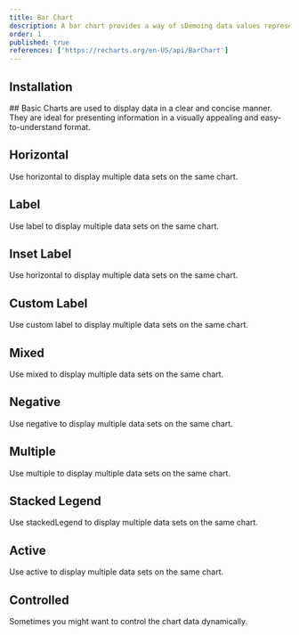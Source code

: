 ```yaml
---
title: Bar Chart
description: A bar chart provides a way of sDemoing data values represented as component bars. It is sometimes used to sDemo trend data, and the component of multiple data sets side by side.
order: 1
published: true
references: ['https://recharts.org/en-US/api/BarChart']
---
```


## Installation
<Install component='chart' />
## Basic
Charts are used to display data in a clear and concise manner. They are ideal for presenting information in a visually appealing and easy-to-understand format.
<Demo center className='w-full' component='charts/bar/bar-chart-basic-demo' />

## Horizontal
Use horizontal to display multiple data sets on the same chart.
<Demo center className='w-full' component='charts/bar/bar-chart-horizontal-demo' />


## Label
Use label to display multiple data sets on the same chart.
<Demo center className='w-full' component='charts/bar/bar-chart-label-demo' />

## Inset Label
Use horizontal to display multiple data sets on the same chart.
<Demo center className='w-full' component='charts/bar/bar-chart-horizontal-label-inset-demo' />

## Custom Label
Use custom label to display multiple data sets on the same chart.
<Demo center className='w-full' component='charts/bar/bar-chart-custom-label-demo' />

## Mixed
Use mixed to display multiple data sets on the same chart.
<Demo center className='w-full' component='charts/bar/bar-chart-mixed-demo' />

## Negative
Use negative to display multiple data sets on the same chart.
<Demo center className='w-full' component='charts/bar/bar-chart-negative-demo' />

## Multiple
Use multiple to display multiple data sets on the same chart.
<Demo center className='w-full' component='charts/bar/bar-chart-multiple-demo' />

## Stacked Legend
Use stackedLegend to display multiple data sets on the same chart.
<Demo center className='w-full' component='charts/bar/bar-chart-stacked-legend-demo' />

## Active
Use active to display multiple data sets on the same chart.
<Demo center className='w-full' component='charts/bar/bar-chart-active-demo' />

## Controlled
Sometimes you might want to control the chart data dynamically.
<Demo center className='w-full' component='charts/bar/bar-chart-controlled-demo' />
